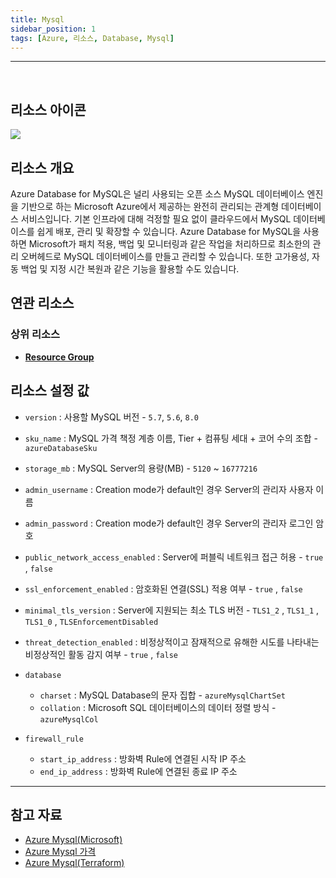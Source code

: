 ```yaml
---
title: Mysql
sidebar_position: 1
tags: [Azure, 리소스, Database, Mysql]
---
```







<hr />
<br />

## 리소스 아이콘
<img src={icon} />

## 리소스 개요
Azure Database for MySQL은 널리 사용되는 오픈 소스 MySQL 데이터베이스 엔진을 기반으로 하는 Microsoft Azure에서 제공하는 완전히 관리되는 관계형 데이터베이스 서비스입니다. 
기본 인프라에 대해 걱정할 필요 없이 클라우드에서 MySQL 데이터베이스를 쉽게 배포, 관리 및 확장할 수 있습니다.
Azure Database for MySQL을 사용하면 Microsoft가 패치 적용, 백업 및 모니터링과 같은 작업을 처리하므로 최소한의 관리 오버헤드로 MySQL 데이터베이스를 만들고 관리할 수 있습니다. 
또한 고가용성, 자동 백업 및 지정 시간 복원과 같은 기능을 활용할 수도 있습니다.



## 연관 리소스
### 상위 리소스
- [**Resource Group**](https://docs.cstudio.app/docs/resource/azure/Base/ResourceGroup)




## 리소스 설정 값
- ```version``` : 사용할 MySQL 버전 - ```5.7```, ```5.6```, ```8.0```

- ```sku_name``` : MySQL 가격 책정 계층 이름, Tier + 컴퓨팅 세대 + 코어 수의 조합 - ```azureDatabaseSku```

- ```storage_mb``` : MySQL Server의 용량(MB) - ```5120``` ~ ```16777216```

- ```admin_username``` : Creation mode가 default인 경우 Server의 관리자 사용자 이름

- ```admin_password``` : Creation mode가 default인 경우 Server의 관리자 로그인 암호

- ```public_network_access_enabled``` : Server에 퍼블릭 네트워크 접근 허용 - ```true``` , ```false```

- ```ssl_enforcement_enabled``` : 암호화된 연결(SSL) 적용 여부 - ```true``` , ```false```

- ```minimal_tls_version``` : Server에 지원되는 최소 TLS 버전 - ```TLS1_2``` , ```TLS1_1``` , ```TLS1_0``` , ```TLSEnforcementDisabled```

- ```threat_detection_enabled``` : 비정상적이고 잠재적으로 유해한 시도를 나타내는 비정상적인 활동 감지 여부 - ```true``` , ```false```


- ```database```
  + ```charset``` : MySQL Database의 문자 집합 - ```azureMysqlChartSet``` 
  + ```collation``` : Microsoft SQL 데이터베이스의 데이터 정렬 방식 - ```azureMysqlCol```


- ```firewall_rule``` 
  + ```start_ip_address``` : 방화벽 Rule에 연결된 시작 IP 주소
  + ```end_ip_address``` : 방화벽 Rule에 연결된 종료 IP 주소 




<hr />

## 참고 자료
- [Azure Mysql(Microsoft)](https://learn.microsoft.com/ko-kr/azure/mysql/single-server/overview)
- [Azure Mysql 가격](https://azure.microsoft.com/ko-kr/pricing/details/mysql/server/) 
- [Azure Mysql(Terraform)](https://registry.terraform.io/providers/hashicorp/azurerm/latest/docs/resources/mysql_server)
